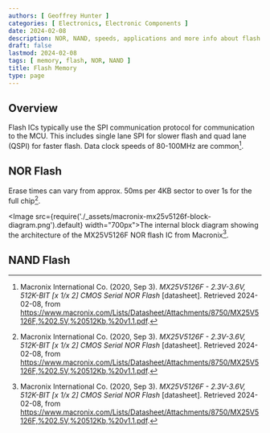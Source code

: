 ```yaml
---
authors: [ Geoffrey Hunter ]
categories: [ Electronics, Electronic Components ]
date: 2024-02-08
description: NOR, NAND, speeds, applications and more info about flash memory.
draft: false
lastmod: 2024-02-08
tags: [ memory, flash, NOR, NAND ]
title: Flash Memory
type: page
---
```


## Overview

Flash ICs typically use the SPI communication protocol for communication to the MCU. This includes single lane SPI for slower flash and quad lane (QSPI) for faster flash. Data clock speeds of 80-100MHz are common[^macronix-mx25v5126f-nor-flash-ds].

## NOR Flash

Erase times can vary from approx. 50ms per 4KB sector to over 1s for the full chip[^macronix-mx25v5126f-nor-flash-ds].

<Image src={require('./_assets/macronix-mx25v5126f-block-diagram.png').default} width="700px">The internal block diagram showing the architecture of the MX25V5126F NOR flash IC from Macronix[^macronix-mx25v5126f-nor-flash-ds].</Image>

## NAND Flash

[^macronix-mx25v5126f-nor-flash-ds]: Macronix International Co. (2020, Sep 3). _MX25V5126F - 2.3V-3.6V, 512K-BIT [x 1/x 2] CMOS Serial NOR Flash_ [datasheet]. Retrieved 2024-02-08, from https://www.macronix.com/Lists/Datasheet/Attachments/8750/MX25V5126F,%202.5V,%20512Kb,%20v1.1.pdf.
